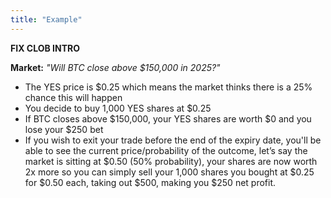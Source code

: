 ```yaml
---
title: "Example"
---
```


**FIX CLOB INTRO**

**Market:** _"Will BTC close above \$150,000 in 2025?"_

- The YES price is \$0.25 which means the market thinks there is a 25% chance this will happen
- You decide to buy 1,000 YES shares at \$0.25
- If BTC closes above \$150,000, your YES shares are worth \$0 and you lose your \$250 bet
- If you wish to exit your trade before the end of the expiry date, you'll be able to see the current price/probability of the outcome, let’s say the market is sitting at \$0.50 (50% probability), your shares are now worth 2x more so you can simply sell your 1,000 shares you bought at \$0.25 for \$0.50 each, taking out \$500, making you \$250 net profit.
